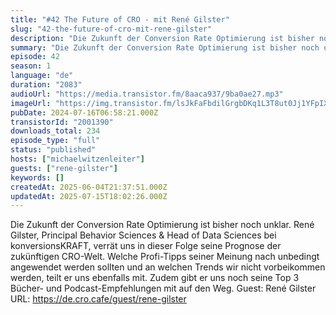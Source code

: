 ```yaml
---
title: "#42 The Future of CRO - mit René Gilster"
slug: "42-the-future-of-cro-mit-rene-gilster"
description: "Die Zukunft der Conversion Rate Optimierung ist bisher noch unklar. René Gilster, Principal Behavior Sciences & Head of Data Sciences bei konversionsKRAFT, verrät uns in dieser Folge seine Prognose der zukünftigen CRO-Welt. Welche Profi-Tipps seiner Meinung nach unbedingt angewendet werden sollten und an welchen Trends wir nicht vorbeikommen werden, teilt er uns ebenfalls mit. Zudem gibt er uns noch seine Top 3 Bücher- und Podcast-Empfehlungen mit auf den Weg. Guest: René Gilster URL: https://de.cro.cafe/guest/rene-gilster"
summary: "Die Zukunft der Conversion Rate Optimierung ist bisher noch unklar. René Gilster, Principal Behavior Sciences & Head of Data Sciences bei konversionsKRAFT, verrät uns in dieser Folge seine Prognose der zukünftigen CRO-Welt. Welche Profi-Tipps seiner Meinung nach unbedingt angewendet werden sollten und an welchen Trends wir nicht vorbeikommen werden, teilt er uns ebenfalls mit. Zudem gibt er uns noch seine Top 3 Bücher- und Podcast-Empfehlungen mit auf den Weg. Guest: René Gilster URL: https://de.cro.cafe/guest/rene-gilster"
episode: 42
season: 1
language: "de"
duration: "2083"
audioUrl: "https://media.transistor.fm/8aaca937/9ba0ae27.mp3"
imageUrl: "https://img.transistor.fm/lsJkFaFbdilGrgbDKq1L3T8ut0Jj1YFpIXmb5OtsAEA/rs:fill:3000:3000:1/q:60/aHR0cHM6Ly9pbWct/dXBsb2FkLXByb2R1/Y3Rpb24udHJhbnNp/c3Rvci5mbS83NmQ0/ZGZkMzRjYWFhNTY5/NWNiNDM1MTY4YTNm/NTI1My5qcGc.webp"
pubDate: 2024-07-16T06:58:21.000Z
transistorId: "2001390"
downloads_total: 234
episode_type: "full"
status: "published"
hosts: ["michaelwitzenleiter"]
guests: ["rene-gilster"]
keywords: []
createdAt: 2025-06-04T21:37:51.000Z
updatedAt: 2025-07-15T18:02:26.000Z
---
```


Die Zukunft der Conversion Rate Optimierung ist bisher noch unklar. René Gilster, Principal Behavior Sciences & Head of Data Sciences bei konversionsKRAFT, verrät uns in dieser Folge seine Prognose der zukünftigen CRO-Welt. Welche Profi-Tipps seiner Meinung nach unbedingt angewendet werden sollten und an welchen Trends wir nicht vorbeikommen werden, teilt er uns ebenfalls mit. Zudem gibt er uns noch seine Top 3 Bücher- und Podcast-Empfehlungen mit auf den Weg. Guest: René Gilster URL: https://de.cro.cafe/guest/rene-gilster
